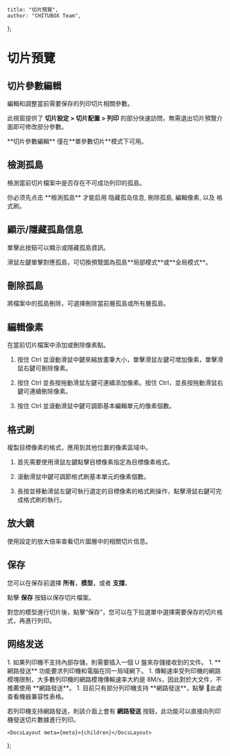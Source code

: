 
	title: "切片預覽",
	author: "CHITUBOX Team",
};

# 切片預覽

## 切片參數編輯

編輯和調整當前需要保存的列印切片相關參數。

<ImageContainer>
	<StyledAntdImage
		src={
			"/images/docs/zh-CN/chitubox-pro/1.x.x/006-application-overview-slice-preview004.png"
		}
	/>
</ImageContainer>

<ImageContainer>
	<StyledAntdImage
		src={
			"/images/docs/zh-CN/chitubox-pro/1.x.x/006-application-overview-slice-preview008.png"
		}
	/>
</ImageContainer>

此視窗提供了 **切片設定 > 切片配置 > 列印** 的部分快速訪問，無需退出切片預覽介面即可修改部分參數。

<Admonition type="note" title="注意">
	**切片參數編輯** 僅在**單參數切片**模式下可用。
</Admonition>

## 檢測孤島

檢測當前切片檔案中是否存在不可成功列印的孤島。

<ImageContainer>
	<StyledAntdImage
		src={
			"/images/docs/zh-CN/chitubox-pro/1.x.x/006-application-overview-slice-preview005.png"
		}
	/>
</ImageContainer>

<Admonition type="note" title="注意">
	你必须先点击 **檢測孤島** 才能启用 <NextLink href="#顯示隱藏孤島信息">隐藏孤岛信息</NextLink>, <NextLink href="#刪除孤島">刪除孤島</NextLink>, <NextLink href="#編輯像素">編輯像素</NextLink>, 以及 <NextLink href="#格式刷">格式刷</NextLink>。
</Admonition>

## 顯示/隱藏孤島信息

單擊此按鈕可以顯示或隱藏孤島資訊。

<ImageContainer>
	<StyledAntdImage
		src={
			"/images/docs/zh-CN/chitubox-pro/1.x.x/006-application-overview-slice-preview009.png"
		}
	/>
</ImageContainer>

<ImageContainer>
	<StyledAntdImage
		src={
			"/images/docs/zh-CN/chitubox-pro/1.x.x/006-application-overview-slice-preview015.png"
		}
	/>
</ImageContainer>

<Admonition type="tip" title="提示">
	滑鼠左鍵單擊對應孤島，可切換預覽圖為孤島**局部模式**或**全局模式**。
</Admonition>

## 刪除孤島

將檔案中的孤島刪除，可選擇刪除當前層孤島或所有層孤島。

<ImageContainer>
	<StyledAntdImage
		src={
			"/images/docs/zh-CN/chitubox-pro/1.x.x/006-application-overview-slice-preview010.png"
		}
	/>
</ImageContainer>

## 編輯像素

在當前切片檔案中添加或刪除像素點。

<ImageContainer>
	<StyledAntdImage
		src={
			"/images/docs/zh-CN/chitubox-pro/1.x.x/006-application-overview-slice-preview011.png"
		}
	/>
</ImageContainer>

1. 按住 Ctrl 並滾動滑鼠中鍵來縮放畫筆大小，單擊滑鼠左鍵可增加像素，單擊滑鼠右鍵可刪除像素。

1. 按住 Ctrl 並長按拖動滑鼠左鍵可連續添加像素。按住 Ctrl，並長按拖動滑鼠右鍵可連續刪除像素。

1. 按住 Ctrl 並滾動滑鼠中鍵可調節基本編輯單元的像素個數。

## 格式刷

複製目標像素的格式，應用到其他位置的像素區域中。

<ImageContainer>
	<StyledAntdImage
		src={
			"/images/docs/zh-CN/chitubox-pro/1.x.x/006-application-overview-slice-preview012.png"
		}
	/>
</ImageContainer>

1. 首先需要使用滑鼠左鍵點擊目標像素指定為目標像素格式。

1. 滾動滑鼠中鍵可調節格式刷基本單元的像素個數。

1. 長按並移動滑鼠左鍵可執行選定的目標像素的格式刷操作，點擊滑鼠右鍵可完成格式刷的執行。

## 放大鏡

使用設定的放大倍率查看切片圖層中的相關切片信息。

<ImageContainer>
	<StyledAntdImage
		src={
			"/images/docs/zh-CN/chitubox-pro/1.x.x/006-application-overview-slice-preview013.png"
		}
	/>
</ImageContainer>

<ImageContainer>
	<StyledAntdImage
		src={
			"/images/docs/zh-CN/chitubox-pro/1.x.x/006-application-overview-slice-preview014.png"
		}
	/>
</ImageContainer>

## 保存

您可以在保存前選擇 **所有**，**模型**，或者 **支撐**。

點擊 **保存** 按鈕以保存切片檔案。

<ImageContainer>
	<StyledAntdImage
		src={
			"/images/docs/zh-CN/chitubox-pro/1.x.x/006-application-overview-slice-preview021.png"
		}
	/>
</ImageContainer>

<Admonition type="note" title="注意">
	對您的模型進行切片後，點擊“保存”，您可以在下拉選單中選擇需要保存的切片格式，再進行列印。
</Admonition>

<ImageContainer>
	<StyledAntdImage
		src={
			"/images/docs/zh-CN/chitubox-pro/1.x.x/006-application-overview-slice-preview021-1.png"
		}
		style={{ maxwidth: "895px" }}
	/>
</ImageContainer>

## 网络发送

<Admonition type="note" title="注意">
	1. 如果列印機不支持內部存儲，則需要插入一個 U 盤來存儲接收到的文件。
	1. **網路發送** 功能要求列印機和電腦在同一局域網下。
	1. 傳輸速率受列印機的網路模塊限制，大多數列印機的網路模塊傳輸速率大約是 8M/s，因此對於大文件，不推薦使用 **網路發送**。
	1. 目前只有部分列印機支持 **網路發送**，點擊 <SpanA href="https://wkhvloo2kw.feishu.cn/docx/W9XedDtuqoHK2IxsicvccQthngf">📃此處</SpanA> 查看機器兼容性表格。
</Admonition>

若列印機支持網路發送，則該介面上會有 **網路發送** 按鈕，此功能可以直接向列印機發送切片數據進行列印。

<ImageContainer>
	<StyledAntdImage
		src={
			"/images/docs/zh-CN/chitubox-pro/1.x.x/006-application-overview-slice-preview023.png"
		}
	/>
</ImageContainer>

<ImageContainer>
	<StyledAntdImage
		src={
			"/images/docs/zh-CN/chitubox-pro/1.x.x/006-application-overview-slice-preview024.png"
		}
	/>
</ImageContainer>

	<DocsLayout meta={meta}>{children}</DocsLayout>
);
